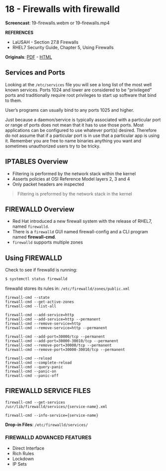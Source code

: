 # 18 - Firewalls with firewalld {#unit-18}

__Screencast__: 19-firewalls.webm or 19-firewalls.mp4

__REFERENCES__

- LaUSAH - Section 27.8 Firewalls
- RHEL7 Security Guide, Chapter 5, Using Firewalls

__Originals__: [PDF](18/Firewalls with firewalld.pdf) - [HTML](18/firewalls-and-firewalld.html)

## Services and Ports

Looking at the `/etc/services` file you will see a long list of the most well known services. Ports 1024 and lower are considered to be "privileged" ports and traditionally require root privileges to start up software that bind to them.

User's programs can usually bind to any ports 1025 and higher.

Just because a daemon/service is typically associated with a particular port or range of ports does not mean that it has to use those ports. Most applications can be configured to use whatever port(s) desired. Therefore do not assume that if a particular port is in use that a particular app is using it. Remember you are free to name binaries anything you want and sometimes unauthorized users try to be tricky.

## IPTABLES Overview

- Filtering is performed by the network stack within the kernel
- Asserts policies at OSI Reference Model layers 2, 3 and 4
- Only packet headers are inspected

> Filtering is preformed by the network stack in the kernel

## FIREWALLD Overview

- Red Hat introduced a new firewall system with the release of RHEL7, named `firewalld`.
- There is a `firewalld` GUI named firewall-config and a CLI program named __firewall-cmd__.
- `firewalld` supports multiple zones

## Using FIREWALLD

Check to see if firewalld is running:

```bash
$ systemctl status firewalld
```

firewalld stores its rules in: `/etc/firewalld/zones/public.xml`

    firewall-cmd --state
    firewall-cmd --get-active-zones
    firewall-cmd --list-all

    firewall-cmd --add-service=http
    firewall-cmd --add-service=http --permanent
    firewall-cmd --remove-service=http
    firewall-cmd --remove-service=http --permanent

    firewall-cmd --add-port=30000/tcp --permanent
    firewall-cmd --add-port=30000-30010/tcp --permanent
    firewall-cmd --remove-port=30000/tcp --permanent
    firewall-cmd --remove-port=30000-30010/tcp --permanent

    firewall-cmd --reload
    firewall-cmd --complete-reload
    firewall-cmd --query-panic
    firewall-cmd --panic-on
    firewall-cmd --panic-off

## FIREWALLD SERVICE FILES

    firewall-cmd --get-services
    /usr/lib/firewalld/services/{service-name}.xml

    firewall-cmd --info-service={service-name}

__Drop-in Files__: `/etc/firewalld/services/`

### FIREWALLD ADVANCED FEATURES

- Direct Interface
- Rich Rules
- Lockdown
- IP Sets

